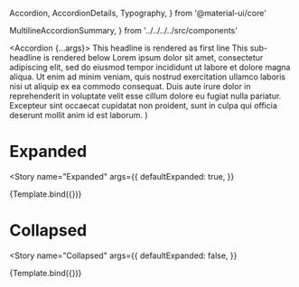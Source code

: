 

  Accordion, AccordionDetails, Typography,
} from '@material-ui/core'

  MultilineAccordionSummary,
} from '../../../../src/components'

<Meta
  title="Components/Accordions/Multi-Line Headline"
  decorators={decorators}
/>

  <Accordion {...args}>
    <MultilineAccordionSummary>
      This headline is rendered as first line
      <Typography>This sub-headline is rendered below</Typography>
    </MultilineAccordionSummary>
    <AccordionDetails>
      <Typography variant="body1">
        Lorem ipsum dolor sit amet, consectetur adipiscing elit, sed do eiusmod tempor
        incididunt ut labore et dolore magna aliqua. Ut enim ad minim veniam, quis nostrud
        exercitation ullamco laboris nisi ut aliquip ex ea commodo consequat. Duis aute
        irure dolor in reprehenderit in voluptate velit esse cillum dolore eu fugiat nulla
        pariatur. Excepteur sint occaecat cupidatat non proident, sunt in culpa qui officia
        deserunt mollit anim id est laborum.
      </Typography>
    </AccordionDetails>
  </Accordion>
)

# Expanded
<Story
  name="Expanded"
  args={{
    defaultExpanded: true,
  }}
>
  {Template.bind({})}
</Story>

# Collapsed
<Story
  name="Collapsed"
  args={{
    defaultExpanded: false,
  }}
>
  {Template.bind({})}
</Story>
